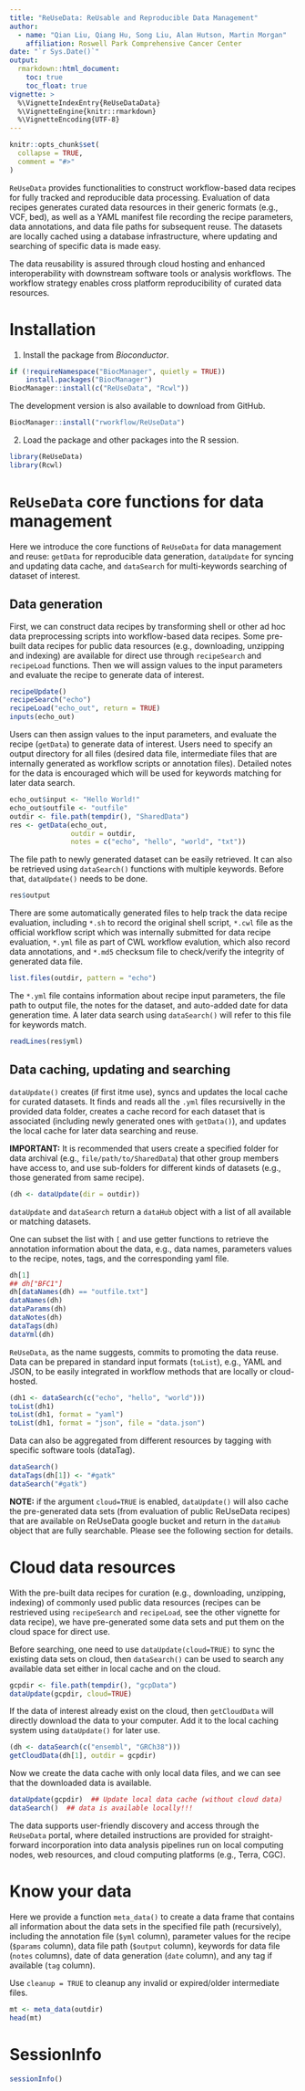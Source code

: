 ```yaml
---
title: "ReUseData: ReUsable and Reproducible Data Management"
author:
  - name: "Qian Liu, Qiang Hu, Song Liu, Alan Hutson, Martin Morgan"
    affiliation: Roswell Park Comprehensive Cancer Center
date: "`r Sys.Date()`"
output:
  rmarkdown::html_document:
    toc: true
    toc_float: true
vignette: >
  %\VignetteIndexEntry{ReUseDataData}
  %\VignetteEngine{knitr::rmarkdown}
  %\VignetteEncoding{UTF-8}
---
```


```r
knitr::opts_chunk$set(
  collapse = TRUE,
  comment = "#>"
)
```

`ReUseData` provides functionalities to construct workflow-based data
recipes for fully tracked and reproducible data processing. Evaluation
of data recipes generates curated data resources in their generic
formats (e.g., VCF, bed), as well as a YAML manifest file recording
the recipe parameters, data annotations, and data file paths for
subsequent reuse. The datasets are locally cached using a database
infrastructure, where updating and searching of specific data is made easy.  

The data reusability is assured through cloud hosting and enhanced
interoperability with downstream software tools or analysis
workflows. The workflow strategy enables cross platform
reproducibility of curated data resources.

# Installation
1. Install the package from _Bioconductor_.

```r
if (!requireNamespace("BiocManager", quietly = TRUE))
    install.packages("BiocManager")
BiocManager::install(c("ReUseData", "Rcwl"))
```
The development version is also available to download from GitHub. 
```r
BiocManager::install("rworkflow/ReUseData")
```

2. Load the package and other packages into the R session.
```r
library(ReUseData)
library(Rcwl)
```
 
# `ReUseData` core functions for data management 

Here we introduce the core functions of `ReUseData` for data
management and reuse: `getData` for reproducible data generation,
`dataUpdate` for syncing and updating data cache, and `dataSearch` for
multi-keywords searching of dataset of interest.


## Data generation

First, we can construct data recipes by transforming shell or other ad
hoc data preprocessing scripts into workflow-based data recipes. Some
pre-built data recipes for public data resources (e.g., downloading,
unzipping and indexing) are available for direct use through
`recipeSearch` and `recipeLoad` functions. Then we will assign values
to the input parameters and evaluate the recipe to generate data of
interest.

```r
recipeUpdate()
recipeSearch("echo")
recipeLoad("echo_out", return = TRUE)
inputs(echo_out)
```

Users can then assign values to the input parameters, and evaluate the
recipe (`getData`) to generate data of interest. Users need to specify
an output directory for all files (desired data file, intermediate
files that are internally generated as workflow scripts or annotation
files). Detailed notes for the data is encouraged which will be used
for keywords matching for later data search.

```r
echo_out$input <- "Hello World!"
echo_out$outfile <- "outfile"
outdir <- file.path(tempdir(), "SharedData")
res <- getData(echo_out,
               outdir = outdir,
               notes = c("echo", "hello", "world", "txt"))
```

The file path to newly generated dataset can be easily retrieved. It
can also be retrieved using `dataSearch()` functions with multiple
keywords. Before that, `dataUpdate()` needs to be done.  

```r
res$output
```

There are some automatically generated files to help track the data
recipe evaluation, including `*.sh` to record the original shell
script, `*.cwl` file as the official workflow script which was
internally submitted for data recipe evaluation, `*.yml` file as part
of CWL workflow evalution, which also record data annotations, and
`*.md5` checksum file to check/verify the integrity of generated data
file.

```r
list.files(outdir, pattern = "echo")
```

The `*.yml` file contains information about recipe input parameters,
the file path to output file, the notes for the dataset, and
auto-added date for data generation time. A later data search using
`dataSearch()` will refer to this file for keywords match.

```r
readLines(res$yml)
```

## Data caching, updating and searching

`dataUpdate()` creates (if first itme use), syncs and updates the local
cache for curated datasets. It finds and reads all the `.yml` files
recursivelly in the provided data folder, creates a cache record for
each dataset that is associated (including newly generated ones with
`getData()`), and updates the local cache for later data searching and
reuse. 

**IMPORTANT:** It is recommended that users create a specified folder for
data archival (e.g., `file/path/to/SharedData`) that other group
members have access to, and use sub-folders for different kinds of
datasets (e.g., those generated from same recipe).

```r
(dh <- dataUpdate(dir = outdir))
```

`dataUpdate` and `dataSearch` return a `dataHub` object with a list of
all available or matching datasets. 

One can subset the list with `[` and use getter functions to retrieve
the annotation information about the data, e.g., data names,
parameters values to the recipe, notes, tags, and the corresponding
yaml file.

```r
dh[1]
## dh["BFC1"]
dh[dataNames(dh) == "outfile.txt"]
dataNames(dh)
dataParams(dh)
dataNotes(dh)
dataTags(dh)
dataYml(dh)
```

`ReUseData`, as the name suggests, commits to promoting the data reuse.
Data can be prepared in standard input formats (`toList`), e.g.,
YAML and JSON, to be easily integrated in workflow methods that are
locally or cloud-hosted. 

```r
(dh1 <- dataSearch(c("echo", "hello", "world")))
toList(dh1)
toList(dh1, format = "yaml")
toList(dh1, format = "json", file = "data.json")
```

Data can also be aggregated from different resources by tagging with
specific software tools (dataTag). 

```r
dataSearch()
dataTags(dh[1]) <- "#gatk"
dataSearch("#gatk")
```

**NOTE:** if the argument `cloud=TRUE` is enabled, `dataUpdate()` will
also cache the pre-generated data sets (from evaluation of public
ReUseData recipes) that are available on ReUseData google bucket and
return in the `dataHub` object that are fully searchable. Please see
the following section for details.

# Cloud data resources 

With the pre-built data recipes for curation (e.g., downloading,
unzipping, indexing) of commonly used public data resources (recipes
can be restrieved using `recipeSearch` and `recipeLoad`, see the other
vignette for data recipe), we have pre-generated some data sets and
put them on the cloud space for direct use.

Before searching, one need to use `dataUpdate(cloud=TRUE)` to sync the
existing data sets on cloud, then `dataSearch()` can be used to search
any available data set either in local cache and on the cloud. 

```r
gcpdir <- file.path(tempdir(), "gcpData")
dataUpdate(gcpdir, cloud=TRUE)
```

If the data of interest already exist on the cloud, then
`getCloudData` will directly download the data to your computer. Add
it to the local caching system using `dataUpdate()` for later use.

```r
(dh <- dataSearch(c("ensembl", "GRCh38")))
getCloudData(dh[1], outdir = gcpdir)
```

Now we create the data cache with only local data files, and we can
see that the downloaded data is available.

```r
dataUpdate(gcpdir)  ## Update local data cache (without cloud data)
dataSearch()  ## data is available locally!!!
```

The data supports user-friendly discovery and access through the
`ReUseData` portal, where detailed instructions are provided for
straight-forward incorporation into data analysis pipelines run on
local computing nodes, web resources, and cloud computing platforms
(e.g., Terra, CGC).


# Know your data

Here we provide a function `meta_data()` to create a data frame that
contains all information about the data sets in the specified file
path (recursively), including the annotation file (`$yml` column),
parameter values for the recipe (`$params` column), data file path
(`$output` column), keywords for data file (`notes` columns), date of
data generation (`date` column), and any tag if available (`tag`
column).

Use `cleanup = TRUE` to cleanup any invalid or expired/older
intermediate files.

```r
mt <- meta_data(outdir)
head(mt)
```

# SessionInfo
```r
sessionInfo()
```

